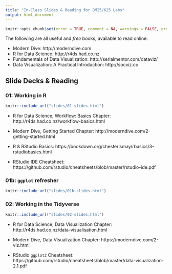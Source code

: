```yaml
---
title: "In-Class Slides & Reading for BMI5/625 Labs"
output: html_document
---
```


```r
knitr::opts_chunk$set(error = TRUE, comment = NA, warnings = FALSE, errors = FALSE, messages = FALSE, tidy = FALSE, echo = FALSE)
```

The following are all useful and *free* books, available to read online:

- Modern Dive: http://moderndive.com
- R for Data Science: http://r4ds.had.co.nz
- Fundamentals of Data Visualization: http://serialmentor.com/dataviz/
- Data Visualization: A Practical Introduction: http://socviz.co

## Slide Decks & Reading {.tabset}

### 01: Working in R

```r
knitr::include_url("slides/01-slides.html")
```

- R for Data Science, Workflow: Basics Chapter: http://r4ds.had.co.nz/workflow-basics.html

- Modern Dive, Getting Started Chapter: http://moderndive.com/2-getting-started.html

- R & RStudio Basics: https://bookdown.org/chesterismay/rbasics/3-rstudiobasics.html

- RStudio IDE Cheatsheet: https://github.com/rstudio/cheatsheets/blob/master/rstudio-ide.pdf

### 01b: `ggplot` refresher

```r
knitr::include_url("slides/01b-slides.html")
```

### 02: Working in the Tidyverse

```r
knitr::include_url("slides/02-slides.html")
```

- R for Data Science, Data Visualization Chapter: http://r4ds.had.co.nz/data-visualisation.html

- Modern Dive, Data Visualization Chapter: https://moderndive.com/2-viz.html

- RStudio `ggplot2` Cheatsheet: https://github.com/rstudio/cheatsheets/blob/master/data-visualization-2.1.pdf